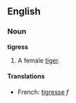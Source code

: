 ==English==
===Noun===
'''tigress'''

#A female [[tiger]].

====Translations====
*French: [[tigresse]] ''f''